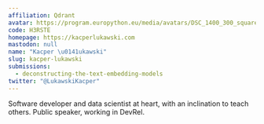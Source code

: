 ```yaml
---
affiliation: Qdrant
avatar: https://program.europython.eu/media/avatars/DSC_1400_300_square_iw3favM.jpg
code: H3RSTE
homepage: https://kacperlukawski.com
mastodon: null
name: "Kacper \u0141ukawski"
slug: kacper-lukawski
submissions:
  - deconstructing-the-text-embedding-models
twitter: "@LukawskiKacper"
---
```


Software developer and data scientist at heart, with an inclination to teach
others. Public speaker, working in DevRel.
